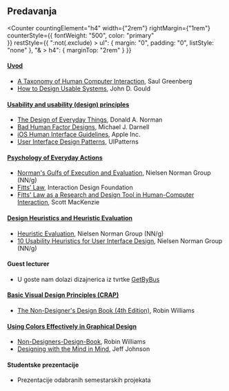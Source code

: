 
<Layout>

## Predavanja

<Counter 
    countingElement="h4" 
    width={"2rem"}
    rightMargin={"1rem"}
    counterStyle={{
        fontWeight: "500",
        color: "primary"        
    }}
    restStyle={{
        ":not(.exclude) > ul": {
            margin: "0",
            padding: "0",
            listStyle: "none"
        },
        "& > h4": {
            marginTop: "2rem"
        }
    }}
>

#### [Uvod](Lectures/Lecture_1.ppt)

- [A Taxonomy of Human Computer Interaction](http://grouplab.cpsc.ucalgary.ca/saul/hci_topics/taxonomy.html), Saul Greenberg
- [How to Design Usable Systems](Readings/Gould.pdf), John D. Gould

#### [Usability and usability (design) principles](Lectures/Lecture_2.ppt)

- [The Design of Everyday Things](http://www.usabilitypost.com/2010/11/17/the-design-of-everyday-things), Donald A. Norman
- [Bad Human Factor Designs](http://www.baddesigns.com), Michael J. Darnell
- [iOS Human Interface Guidelines](https://developer.apple.com/design/human-interface-guidelines), Apple Inc.
- [User Interface Design Patterns](http://ui-patterns.com), UIPatterns

#### [Psychology of Everyday Actions](Lectures/Lecture_3.ppt)

- [Norman's Gulfs of Execution and Evaluation](https://www.nngroup.com/articles/two-ux-gulfs-evaluation-execution/), Nielsen Norman Group (NN/g)
- [Fitts’ Law](https://www.interaction-design.org/literature/topics/fitts-law), Interaction Design Foundation
- [Fitts' Law as a Research and Design Tool in Human-Computer Interaction](http://www.yorku.ca/mack/hci1992.pdf), Scott MacKenzie

#### [Design Heuristics and Heuristic Evaluation](Lectures/Lecture_4.ppt)

- [Heuristic Evaluation](https://www.nngroup.com/topic/heuristic-evaluation/), Nielsen Norman Group (NN/g)
- [10 Usability Heuristics for User Interface Design](https://www.nngroup.com/articles/ten-usability-heuristics/), Nielsen Norman Group (NN/g)

#### Guest lecturer

- U goste nam dolazi dizajnerica iz tvrtke [GetByBus](https://getbybus.com)

#### [Basic Visual Design Principles (CRAP)](Lectures/Lecture_5.ppt)

- [The Non-Designer's Design Book (4th Edition)](https://www.amazon.com/Non-Designers-Design-Book-4th/dp/0133966151), Robin Williams

#### [Using Colors Effectively in Graphical Design](Lectures/Lecture_6.ppt)

- [Non-Designers-Design-Book](https://www.amazon.com/Non-Designers-Design-Book-4th/dp/0133966151), Robin Williams
- [Designing with the Mind in Mind](https://www.amazon.com/Designing-Mind-Understanding-Interface-Guidelines/dp/0124079148), Jeff Johnson

#### Studentske prezentacije

- Prezentacije odabranih semestarskih projekata

</Counter>
</Layout>
